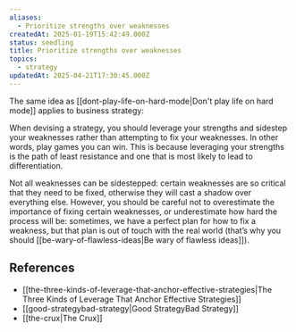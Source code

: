 ```yaml
---
aliases:
  - Prioritize strengths over weaknesses
createdAt: 2025-01-19T15:42:49.000Z
status: seedling
title: Prioritize strengths over weaknesses
topics:
  - strategy
updatedAt: 2025-04-21T17:30:45.000Z
---
```

The same idea as [[dont-play-life-on-hard-mode|Don't play life on hard mode]] applies to business strategy:

When devising a strategy, you should leverage your strengths and sidestep your weaknesses rather than attempting to fix your weaknesses. In other words, play games you can win. This is because leveraging your strengths is the path of least resistance and one that is most likely to lead to differentiation.

Not all weaknesses can be sidestepped: certain weaknesses are so critical that they need to be fixed, otherwise they will cast a shadow over everything else. However, you should be careful not to overestimate the importance of fixing certain weaknesses, or underestimate how hard the process will be: sometimes, we have a perfect plan for how to fix a weakness, but that plan is out of touch with the real world (that’s why you should [[be-wary-of-flawless-ideas|Be wary of flawless ideas]]).

## References

- [[the-three-kinds-of-leverage-that-anchor-effective-strategies|The Three Kinds of Leverage That Anchor Effective Strategies]]
- [[good-strategybad-strategy|Good StrategyBad Strategy]]
- [[the-crux|The Crux]]
